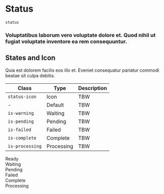 # Status

`status`

### Voluptatibus laborum vero voluptate dolore et. Quod nihil ut fugiat voluptate inventore ea rem consequuntur.

## States and Icon

Quia est dolorem facilis eos illo et. Eveniet consequatur pariatur commodi beatae sit culpa debitis.

| Class           | Type       | Description |
| --------------- | ---------- | ----------- |
| `status-icon`   | Icon       | TBW         |
| -               | Default    | TBW         |
| `is-warning`    | Waiting    | TBW         |
| `is-pending`    | Pending    | TBW         |
| `is-failed`     | Failed     | TBW         |
| `is-complete`   | Complete   | TBW         |
| `is-processing` | Processing | TBW         |

<Preview center>
  <div class="status">
    <span class="status-icon"></span>
    <span class="text">Ready</span>
  </div>
  <div class="status is-waiting">
    <span class="status-icon"></span>
    <span class="text">Waiting</span>
  </div>
  <div class="status is-Pending">
    <span class="status-icon"></span>
    <span class="text">Pending</span>
  </div>
  <div class="status is-failed">
    <span class="status-icon"></span>
    <span class="text">Failed</span>
  </div>
  <div class="status is-complete">
    <span class="status-icon"></span>
    <span class="text">Complete</span>
  </div>
  <div class="status is-processing">
    <span class="status-icon"></span>
    <span class="text">Processing</span>
  </div>
</Preview>
